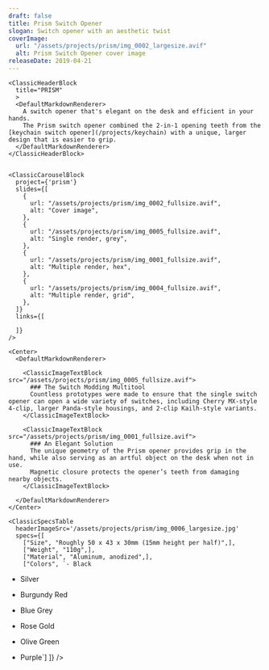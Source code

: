 ```yaml
---
draft: false
title: Prism Switch Opener
slogan: Switch opener with an aesthetic twist
coverImage:
  url: "/assets/projects/prism/img_0002_largesize.avif"
  alt: Prism Switch Opener cover image
releaseDate: 2019-04-21	
---
```


<DefaultLayout title={frontmatter.title}>

  <ClassicBlurredHeader src={frontmatter.coverImage.url} />

  <div class="container mx-auto">

    <ClassicHeaderBlock 
      title="PRISM"
      >
      <DefaultMarkdownRenderer>
        A switch opener that's elegant on the desk and efficient in your hands.  
        The Prism switch opener combined the 2-in-1 opening teeth from the [keychain switch opener](/projects/keychain) with a unique, larger design that is easier to grip.
      </DefaultMarkdownRenderer>
    </ClassicHeaderBlock>


    <ClassicCarouselBlock 
      project={'prism'} 
      slides={[
        {
          url: "/assets/projects/prism/img_0002_fullsize.avif",
          alt: "Cover image",
        },
        {
          url: "/assets/projects/prism/img_0005_fullsize.avif",
          alt: "Single render, grey",
        },
        {
          url: "/assets/projects/prism/img_0001_fullsize.avif",
          alt: "Multiple render, hex",
        },
        {
          url: "/assets/projects/prism/img_0004_fullsize.avif",
          alt: "Multiple render, grid",
        },
      ]} 
      links={[

      ]}
    />

    <Center>
      <DefaultMarkdownRenderer>

        <ClassicImageTextBlock src="/assets/projects/prism/img_0005_fullsize.avif">
          ### The Switch Modding Multitool
          Countless prototypes were made to ensure that the single switch opener can open a wide variety of switches, including Cherry MX-style 4-clip, larger Panda-style housings, and 2-clip Kailh-style variants.
        </ClassicImageTextBlock>

        <ClassicImageTextBlock src="/assets/projects/prism/img_0001_fullsize.avif">
          ### An Elegant Solution
          The unique geometry of the Prism opener provides grip in the hand, while also serving as an artful object on the desk when not in use.  
          Magnetic closure protects the opener’s teeth from damaging nearby objects.
        </ClassicImageTextBlock> 

      </DefaultMarkdownRenderer>
    </Center>

    <ClassicSpecsTable 
      headerImageSrc='/assets/projects/prism/img_0006_largesize.jpg' 
      specs={[
        ["Size", "Roughly 50 x 43 x 30mm (15mm height per half)",],
        ["Weight", "110g",],
        ["Material", "Aluminum, anodized",],
        ["Colors", `- Black
- Silver
- Burgundy Red
- Blue Grey
- Rose Gold
- Olive Green
- Purple`]
    ]} />

    <ClassicResourcesTable project='prism' />

  </div>

</DefaultLayout>